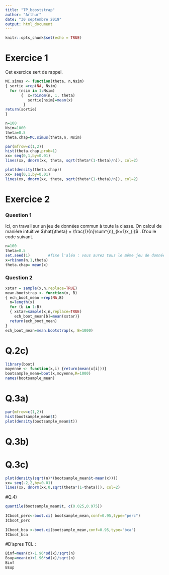 ```yaml
---
title: "TP_booststrap"
author: "Arthur"
date: "30 septembre 2019"
output: html_document
---
```


```r
knitr::opts_chunk$set(echo = TRUE)
```

# Exercice 1
Cet exercice sert de rappel. 
```r
MC.simus <- function(theta, n,Nsim)
{ sortie =rep(NA, Nsim)
  for (nsim in 1:Nsim)
       {  x=rbinom(n, 1, theta)
          sortie[nsim]=mean(x)
        }
return(sortie)
}

n=100
Nsim=1000
theta=0.5
theta.chap=MC.simus(theta,n, Nsim)

par(mfrow=c(1,2))
hist(theta.chap,prob=1)
xx= seq(0,1,by=0.01)
lines(xx, dnorm(xx, theta, sqrt(theta*(1-theta)/n)), col=2)

plot(density(theta.chap))
xx= seq(0,1,by=0.01)
lines(xx, dnorm(xx, theta, sqrt(theta*(1-theta)/n)), col=2)
```

# Exercice 2

### Question 1 

Ici, on travail sur un jeu de données commun à toute la classe. On calcul de manière intuitive $\hat{\theta} = \frac{1}{n}\sum^{n}_{k=1}x_{i}$ .
D'ou le code suivant.
```r
n=100
theta=0.5
set.seed(1)        #fixe l'aléa : vous aurez tous le même jeu de données
x=rbinom(n,1,theta)
theta.chap= mean(x)
```

### Question 2

```r
xstar = sample(x,n,replace=TRUE)
mean.bootstrap <- function(x, B)
{ ech_boot_mean =rep(NA,B)
  n=length(x)
  for (b in 1:B)
  { xstar=sample(x,n,replace=TRUE)
    ech_boot_mean[b]=mean(xstar)} 
  return(ech_boot_mean)
}
ech_boot_mean=mean.bootstrap(x, B=1000)
```

# Q.2c)
```r
library(boot)
moyenne <- function(x,i) {return(mean(x[i]))}
bootsample_mean=boot(x,moyenne,R=1000)
names(bootsample_mean)
```


# Q.3a)
```r
par(mfrow=c(1,2))
hist(bootsample_mean$t)
plot(density(bootsample_mean$t))
```

# Q.3b)


# Q.3c)
```r
plot(density(sqrt(n)*(bootsample_mean$t-mean(x))))
xx= seq(-2,2,by=0.01)
lines(xx, dnorm(xx,0,sqrt(theta*(1-theta))), col=2)
```

#Q.4)
```r
quantile(bootsample_mean$t, c(0.025,0.975)) 
 
ICboot_perc<-boot.ci( bootsample_mean,conf=0.95,type="perc")
ICboot_perc
 
ICboot_bca <-boot.ci(bootsample_mean,conf=0.95,type="bca")
ICboot_bca
```

#D'apres TCL :
```r
Binf=mean(x)-1.96*sd(x)/sqrt(n)
Bsup=mean(x)+1.96*sd(x)/sqrt(n)
Binf
Bsup
```

